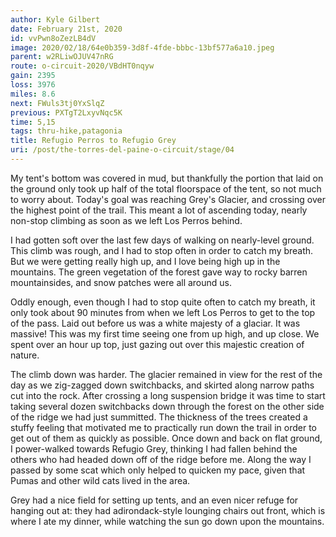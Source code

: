 ```yaml
---
author: Kyle Gilbert
date: February 21st, 2020
id: vvPwn8oZezLB4dV
image: 2020/02/18/64e0b359-3d8f-4fde-bbbc-13bf577a6a10.jpeg
parent: w2RLiwOJUV47nRG
route: o-circuit-2020/VBdHT0nqyw
gain: 2395
loss: 3976
miles: 8.6
next: FWuls3tj0YxSlqZ
previous: PXTgT2LxyvNqc5K
time: 5,15
tags: thru-hike,patagonia
title: Refugio Perros to Refugio Grey
uri: /post/the-torres-del-paine-o-circuit/stage/04
---
```


<Stats />

<Route />

My tent's bottom was covered in mud, but thankfully the portion that laid on the
ground only took up half of the total floorspace of the tent, so not much to
worry about. Today's goal was reaching Grey's Glacier, and crossing over the
highest point of the trail. This meant a lot of ascending today, nearly non-stop
climbing as soon as we left Los Perros behind.

I had gotten soft over the last few days of walking on nearly-level ground. This
climb was rough, and I had to stop often in order to catch my breath. But we
were getting really high up, and I love being high up in the mountains. The
green vegetation of the forest gave way to rocky barren mountainsides, and snow
patches were all around us.

Oddly enough, even though I had to stop quite often to catch my breath, it only
took about 90 minutes from when we left Los Perros to get to the top of the pass.
Laid out before us was a white majesty of a glaciar. It was massive! This was my
first time seeing one from up high, and up close. We spent over an hour up top,
just gazing out over this majestic creation of nature.

The climb down was harder. The glacier remained in view for the rest of the day
as we zig-zagged down switchbacks, and skirted along narrow paths cut into the
rock. After crossing a long suspension bridge it was time to start taking
several dozen switchbacks down through the forest on the other side of the
ridge we had just summitted. The thickness of the trees created a stuffy feeling
that motivated me to practically run down the trail in order to get out of them
as quickly as possible. Once down and back on flat ground, I power-walked
towards Refugio Grey, thinking I had fallen behind the others who had headed
down off of the ridge before me. Along the way I passed by some scat which only
helped to quicken my pace, given that Pumas and other wild cats lived in the
area.

Grey had a nice field for setting up tents, and an even nicer refuge for hanging
out at: they had adirondack-style lounging chairs out front, which is where
I ate my dinner, while watching the sun go down upon the mountains.

